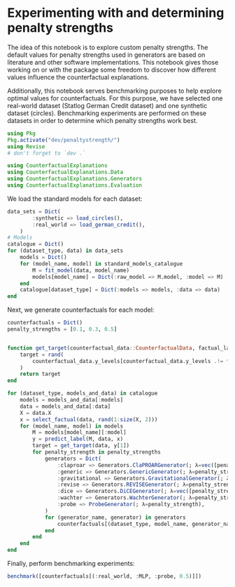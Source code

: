 # Experimenting with and determining penalty strengths

The idea of this notebook is to explore custom penalty strengths. The default values for penalty strengths used in generators are based on literature and other software implementations. This notebook gives those working on or with the package some freedom to discover how different values influence the counterfactual explanations. 

Additionally, this notebook serves benchmarking purposes to help explore optimal values for counterfactuals. For this purpose, we have selected one real-world dataset (Statlog German Credit dataset) and one synthetic dataset (circles). Benchmarking experiments are performed on these datasets in order to determine which penalty strengths work best.

```julia
using Pkg
Pkg.activate("dev/penaltystrength/")
using Revise
# don't forget to `dev .`
```

```julia
using CounterfactualExplanations
using CounterfactualExplanations.Data
using CounterfactualExplanations.Generators
using CounterfactualExplanations.Evaluation
```

We load the standard models for each dataset:
```julia
data_sets = Dict(
        :synthetic => load_circles(),
        :real_world => load_german_credit(),
    )
# Models
catalogue = Dict()
for (dataset_type, data) in data_sets
    models = Dict()
    for (model_name, model) in standard_models_catalogue
        M = fit_model(data, model_name)
        models[model_name] = Dict(:raw_model => M.model, :model => M)
    end
    catalogue[dataset_type] = Dict(:models => models, :data => data)
end
```

Next, we generate counterfactuals for each model:
```julia
counterfactuals = Dict()
penalty_strengths = [0.1, 0.3, 0.5]


function get_target(counterfactual_data::CounterfactualData, factual_label::RawTargetType)
    target = rand(
        counterfactual_data.y_levels[counterfactual_data.y_levels .!= factual_label]
    )
    return target
end

for (dataset_type, models_and_data) in catalogue
    models = models_and_data[:models]
    data = models_and_data[:data]
    X = data.X
    x = select_factual(data, rand(1:size(X, 2)))
    for (model_name, model) in models
        M = models[model_name][:model]
        y = predict_label(M, data, x)
        target = get_target(data, y[1])
        for penalty_strength in penalty_strengths
            generators = Dict(
                :claproar => Generators.ClaPROARGenerator(; λ=vec([penalty_strength, penalty_strength])),
                :generic => Generators.GenericGenerator(; λ=penalty_strength),
                :gravitational => Generators.GravitationalGenerator(; λ=vec([penalty_strength, penalty_strength])),
                :revise => Generators.REVISEGenerator(; λ=penalty_strength),
                :dice => Generators.DiCEGenerator(; λ=vec([penalty_strength, penalty_strength])),
                :wachter => Generators.WachterGenerator(; λ=penalty_strength),
                :probe => ProbeGenerator(; λ=penalty_strength),
            )
            for (generator_name, generator) in generators
                counterfactuals[(dataset_type, model_name, generator_name, penalty_strength)] = CounterfactualExplanations.generate_counterfactual(x, target, data, M, generator)
            end
        end
    end
end

```

Finally, perform benchmarking experiments:
```julia
benchmark([counterfactuals[(:real_world, :MLP, :probe, 0.5)]])
```
